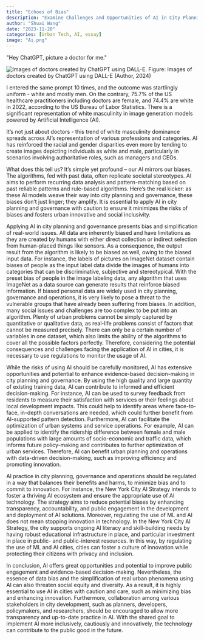 ```yaml
---
title: "Echoes of Bias"
description: "Examine Challenges and Opportunities of AI in City Planning"
author: "Shuai Wang"
date: "2023-11-20"
categories: [Urban Tech, AI, essay]
image: "Ai.png"
---
```


\n
\"Hey ChatGPT, picture a doctor for me.\"

![Images of doctors created by ChatGPT using DALL-E.](Ai.png)
\n Figure: Images of doctors created by ChatGPT using DALL-E (Author, 2024)

I entered the same prompt 10 times, and the outcome was startlingly uniform - white and mostly men. On the contrary, 75.7% of the US healthcare practitioners including doctors are female, and 74.4% are white in 2022, according to the US Bureau of Labor Statistics. There is a significant representation of white masculinity in image generation models powered by Artificial Intelligence (AI).

It's not just about doctors - this trend of white masculinity dominance spreads across AI's representation of various professions and categories. AI has reinforced the racial and gender disparities even more by tending to create images depicting individuals as white and male, particularly in scenarios involving authoritative roles, such as managers and CEOs.

What does this tell us? It's simple yet profound -- our AI mirrors our biases. The algorithms, fed with past data, often replicate societal stereotypes. AI aims to perform recurring data analysis and pattern-matching based on past reliable patterns and rule-based algorithms. Here's the real kicker: as these AI models weave their way into city planning and governance, these biases don't just linger; they amplify. It is essential to apply AI in city planning and governance with caution to ensure it minimizes the risks of biases and fosters urban innovative and social inclusivity.

Applying AI in city planning and governance presents bias and simplification of real-world issues. All data are inherently biased and have limitations as they are created by humans with either direct collection or indirect selection from human-placed things like sensors. As a consequence, the output result from the algorithm is likely to be biased as well, owing to the biased input data. For instance, the labels of pictures on ImageNet dataset contain biases of people as the input label data divide the images of humans into categories that can be discriminative, subjective and stereotypical. With the preset bias of people in the image labeling data, any algorithm that uses ImageNet as a data source can generate results that reinforce biased information. If biased personal data are widely used in city planning, governance and operations, it is very likely to pose a threat to the vulnerable groups that have already been suffering from biases. In addition, many social issues and challenges are too complex to be put into an algorithm. Plenty of urban problems cannot be simply captured by quantitative or qualitative data, as real-life problems consist of factors that cannot be measured precisely. There can only be a certain number of variables in one dataset, which also limits the ability of the algorithms to cover all the possible factors perfectly. Therefore, considering the potential consequences and challenges facing the application of AI in cities, it is necessary to use regulations to monitor the usage of AI.

While the risks of using AI should be carefully monitored, AI has extensive opportunities and potential to enhance evidence-based decision-making in city planning and governance. By using the high quality and large quantity of existing training data, AI can contribute to informed and efficient decision-making. For instance, AI can be used to survey feedback from residents to measure their satisfaction with services or their feelings about local development impacts. This could help to identify areas where face-to-face, in-depth conversations are needed, which could further benefit from AI-supported pattern detection. Furthermore, AI can facilitate the optimization of urban systems and service operations. For example, AI can be applied to identify the ridership difference between female and male populations with large amounts of socio-economic and traffic data, which informs future policy-making and contributes to further optimization of urban services. Therefore, AI can benefit urban planning and operations with data-driven decision-making, such as improving efficiency and promoting innovation.

AI practice in city planning, governance and operations should be regulated in a way that balances their benefits and harms, to minimize bias and to commit to innovation. For instance, the New York City AI Strategy intends to foster a thriving AI ecosystem and ensure the appropriate use of AI technology. The strategy aims to reduce potential biases by enhancing transparency, accountability, and public engagement in the development and deployment of AI solutions. Moreover, regulating the use of ML and AI does not mean stopping innovation in technology. In the New York City AI Strategy, the city supports ongoing AI literacy and skill-building needs by having robust educational infrastructure in place, and particular investment in place in public- and public-interest resources. In this way, by regulating the use of ML and AI cities, cities can foster a culture of innovation while protecting their citizens with privacy and inclusion.

In conclusion, AI offers great opportunities and potential to improve public engagement and evidence-based decision-making. Nevertheless, the essence of data bias and the simplification of real urban phenomena using AI can also threaten social equity and diversity. As a result, it is highly essential to use AI in cities with caution and care, such as minimizing bias and enhancing innovation. Furthermore, collaboration among various stakeholders in city development, such as planners, developers, policymakers, and researchers, should be encouraged to allow more transparency and up-to-date practice in AI. With the shared goal to implement AI more inclusively, cautiously and innovatively, the technology can contribute to the public good in the future.
